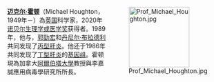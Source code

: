 <div style="float:right;margin-left:0.5em;">
[[File:Prof_Michael_Houghton.jpg|140px]]
</div>

'''[[迈克尔·霍顿|迈克尔·霍顿]]'''（Michael Houghton，1949年－）為[[英国|英国]]科学家，2020年[[诺贝尔生理学或医学奖|诺贝尔生理学或医学奖]]获得者。1989年，他与{{tsl|en|Qui-Lim Choo|朱桂霖}}，[[郭勁宏|郭勁宏]]和[[丹尼尔·布拉德利|丹尼尔·布拉德利]]共同发现了[[丙型肝炎|丙型肝炎]]。他还于1986年共同发现了[[丁型肝炎|丁型肝炎]]的[[基因组|基因组]]。霍顿現為加拿大[[阿爾伯塔大學|阿爾伯塔大學]]教授與李嘉誠應用病毒學研究所所長。